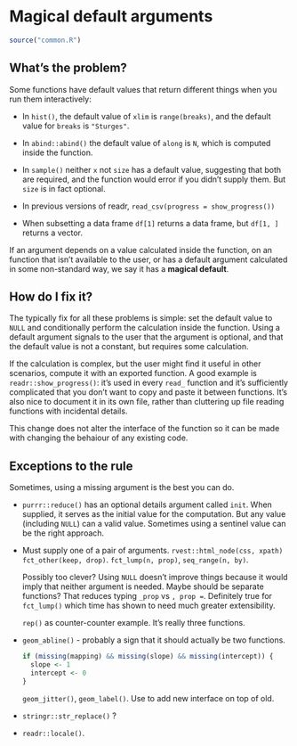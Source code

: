 # Magical default arguments

```r
source("common.R")
```

## What's the problem?

Some functions have default values that return different things when you run them interactively:

* In `hist()`, the default value of `xlim` is `range(breaks)`, and the default
  value for `breaks` is `"Sturges"`.
  
* In `abind::abind()` the default value of `along` is `N`, which is computed
  inside the function.
  
* In `sample()` neither `x` not `size` has a default value, suggesting that
  both are required, and the function would error if you didn't supply them.
  But `size` is in fact optional.
  
* In previous versions of readr, `read_csv(progress = show_progress())`
  
* When subsetting a data frame `df[1]` returns a data frame, but `df[1, ]` 
  returns a vector.

If an argument depends on a value calculated inside the function, on an function that isn't available to the user, or has a default argument calculated in some non-standard way, we say it has a __magical default__.

## How do I fix it?

The typically fix for all these problems is simple: set the default value to `NULL` and conditionally perform the calculation inside the function. Using a default argument signals to the user that the argument is optional, and that the default value is not a constant, but requires some calculation.

If the calculation is complex, but the user might find it useful in other scenarios, compute it with an exported function. A good example is `readr::show_progress()`: it's used in every `read_` function and it's sufficiently complicated that you don't want to copy and paste it between functions. It's also nice to document it in its own file, rather than cluttering up file reading functions with incidental details.

This change does not alter the interface of the function so it can be made with changing the behaiour of any existing code.

## Exceptions to the rule

Sometimes, using a missing argument is the best you can do. 

*   `purrr::reduce()` has an optional details argument called `init`. When 
    supplied, it serves as the initial value for the computation. But any value 
    (including `NULL`) can a valid value. Sometimes using a sentinel value 
    can be the right approach.

*   Must supply one of a pair of arguments. `rvest::html_node(css, xpath)`
    `fct_other(keep, drop)`. `fct_lump(n, prop)`, `seq_range(n, by)`.
    
    Possibly too clever? Using `NULL` doesn't improve things because it would 
    imply that neither argument is needed. Maybe should be separate functions?
    That reduces typing `_prop` vs `, prop = `. Definitely true for `fct_lump()`
    which time has shown to need much greater extensibility.
    
    `rep()` as counter-counter example. It's really three functions.

*   `geom_abline()` - probably a sign that it should actually be two functions.

    ```r
    if (missing(mapping) && missing(slope) && missing(intercept)) {
      slope <- 1
      intercept <- 0
    }
    ```
    
    `geom_jitter()`, `geom_label()`. Use to add new interface on top of old.
    
*   `stringr::str_replace()` ?
    
*   `readr::locale()`.


